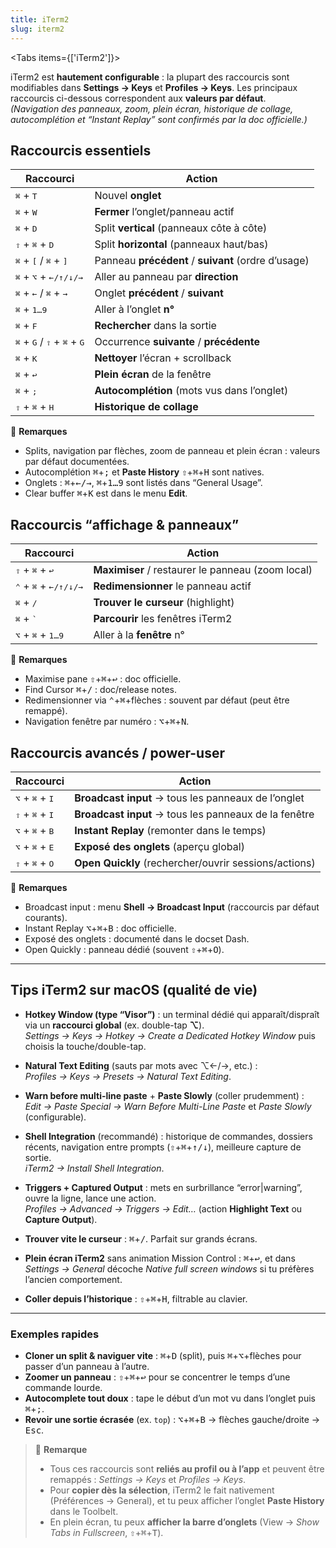 ```yaml
---
title: iTerm2
slug: iterm2
---
```



<Tabs items={['iTerm2']}>
  <Tab value="iTerm2">

iTerm2 est **hautement configurable** : la plupart des raccourcis sont modifiables dans **Settings → Keys** et **Profiles → Keys**. Les principaux raccourcis ci-dessous correspondent aux **valeurs par défaut**.  
_(Navigation des panneaux, zoom, plein écran, historique de collage, autocomplétion et “Instant Replay” sont confirmés par la doc officielle.)_

## Raccourcis essentiels

| Raccourci                                                                | Action                                              |
| ------------------------------------------------------------------------ | --------------------------------------------------- |
| <kbd>⌘</kbd> + <kbd>T</kbd>                                              | Nouvel **onglet**                                   |
| <kbd>⌘</kbd> + <kbd>W</kbd>                                              | **Fermer** l’onglet/panneau actif                   |
| <kbd>⌘</kbd> + <kbd>D</kbd>                                              | Split **vertical** (panneaux côte à côte)           |
| <kbd>⇧</kbd> + <kbd>⌘</kbd> + <kbd>D</kbd>                               | Split **horizontal** (panneaux haut/bas)            |
| <kbd>⌘</kbd> + <kbd>[</kbd> / <kbd>⌘</kbd> + <kbd>]</kbd>                | Panneau **précédent** / **suivant** (ordre d’usage) |
| <kbd>⌘</kbd> + <kbd>⌥</kbd> + <kbd>←/↑/↓/→</kbd>                         | Aller au panneau par **direction**                  |
| <kbd>⌘</kbd> + <kbd>←</kbd> / <kbd>⌘</kbd> + <kbd>→</kbd>                | Onglet **précédent** / **suivant**                  |
| <kbd>⌘</kbd> + <kbd>1…9</kbd>                                            | Aller à l’onglet **n°**                             |
| <kbd>⌘</kbd> + <kbd>F</kbd>                                              | **Rechercher** dans la sortie                       |
| <kbd>⌘</kbd> + <kbd>G</kbd> / <kbd>⇧</kbd> + <kbd>⌘</kbd> + <kbd>G</kbd> | Occurrence **suivante** / **précédente**            |
| <kbd>⌘</kbd> + <kbd>K</kbd>                                              | **Nettoyer** l’écran + scrollback                   |
| <kbd>⌘</kbd> + <kbd>↩</kbd>                                              | **Plein écran** de la fenêtre                       |
| <kbd>⌘</kbd> + <kbd>;</kbd>                                              | **Autocomplétion** (mots vus dans l’onglet)         |
| <kbd>⇧</kbd> + <kbd>⌘</kbd> + <kbd>H</kbd>                               | **Historique de collage**                           |

🔴 **Remarques**

- Splits, navigation par flèches, zoom de panneau et plein écran : valeurs par défaut documentées.
- Autocomplétion <kbd>⌘</kbd>+<kbd>;</kbd> et **Paste History** <kbd>⇧</kbd>+<kbd>⌘</kbd>+<kbd>H</kbd> sont natives.
- Onglets : <kbd>⌘</kbd>+<kbd>←/→</kbd>, <kbd>⌘</kbd>+<kbd>1…9</kbd> sont listés dans “General Usage”.
- Clear buffer <kbd>⌘</kbd>+<kbd>K</kbd> est dans le menu **Edit**.

## Raccourcis “affichage & panneaux”

| Raccourci                                        | Action                                            |
| ------------------------------------------------ | ------------------------------------------------- |
| <kbd>⇧</kbd> + <kbd>⌘</kbd> + <kbd>↩</kbd>       | **Maximiser** / restaurer le panneau (zoom local) |
| <kbd>⌃</kbd> + <kbd>⌘</kbd> + <kbd>←/↑/↓/→</kbd> | **Redimensionner** le panneau actif               |
| <kbd>⌘</kbd> + <kbd>/</kbd>                      | **Trouver le curseur** (highlight)                |
| <kbd>⌘</kbd> + <kbd>`</kbd>                      | **Parcourir** les fenêtres iTerm2                 |
| <kbd>⌥</kbd> + <kbd>⌘</kbd> + <kbd>1…9</kbd>     | Aller à la **fenêtre** n°                         |

🔴 **Remarques**

- Maximise pane <kbd>⇧</kbd>+<kbd>⌘</kbd>+<kbd>↩</kbd> : doc officielle.
- Find Cursor <kbd>⌘</kbd>+<kbd>/</kbd> : doc/release notes.
- Redimensionner via <kbd>⌃</kbd>+<kbd>⌘</kbd>+flèches : souvent par défaut (peut être remappé).
- Navigation fenêtre par numéro : <kbd>⌥</kbd>+<kbd>⌘</kbd>+<kbd>N</kbd>.

## Raccourcis avancés / power-user

| Raccourci                                  | Action                                                |
| ------------------------------------------ | ----------------------------------------------------- |
| <kbd>⌥</kbd> + <kbd>⌘</kbd> + <kbd>I</kbd> | **Broadcast input** → tous les panneaux de l’onglet   |
| <kbd>⇧</kbd> + <kbd>⌘</kbd> + <kbd>I</kbd> | **Broadcast input** → tous les panneaux de la fenêtre |
| <kbd>⌥</kbd> + <kbd>⌘</kbd> + <kbd>B</kbd> | **Instant Replay** (remonter dans le temps)           |
| <kbd>⌥</kbd> + <kbd>⌘</kbd> + <kbd>E</kbd> | **Exposé des onglets** (aperçu global)                |
| <kbd>⇧</kbd> + <kbd>⌘</kbd> + <kbd>O</kbd> | **Open Quickly** (rechercher/ouvrir sessions/actions) |

🔴 **Remarques**

- Broadcast input : menu **Shell → Broadcast Input** (raccourcis par défaut courants).
- Instant Replay <kbd>⌥</kbd>+<kbd>⌘</kbd>+<kbd>B</kbd> : doc officielle.
- Exposé des onglets : documenté dans le docset Dash.
- Open Quickly : panneau dédié (souvent <kbd>⇧</kbd>+<kbd>⌘</kbd>+<kbd>O</kbd>).

---

## Tips iTerm2 sur macOS (qualité de vie)

- **Hotkey Window (type “Visor”)** : un terminal dédié qui apparaît/dispraît via un **raccourci global** (ex. double-tap **⌥**).  
  _Settings → Keys → Hotkey → Create a Dedicated Hotkey Window_ puis choisis la touche/double-tap.

- **Natural Text Editing** (sauts par mots avec ⌥←/→, etc.) :  
  _Profiles → Keys → Presets → Natural Text Editing_.

- **Warn before multi-line paste** + **Paste Slowly** (coller prudemment) :  
  _Edit → Paste Special → Warn Before Multi-Line Paste_ et _Paste Slowly_ (configurable).

- **Shell Integration** (recommandé) : historique de commandes, dossiers récents, navigation entre prompts (<kbd>⇧</kbd>+<kbd>⌘</kbd>+<kbd>↑/↓</kbd>), meilleure capture de sortie.  
  _iTerm2 → Install Shell Integration_.

- **Triggers + Captured Output** : mets en surbrillance “error|warning”, ouvre la ligne, lance une action.  
  _Profiles → Advanced → Triggers → Edit…_ (action **Highlight Text** ou **Capture Output**).

- **Trouver vite le curseur** : <kbd>⌘</kbd>+<kbd>/</kbd>. Parfait sur grands écrans.

- **Plein écran iTerm2** sans animation Mission Control : <kbd>⌘</kbd>+<kbd>↩</kbd>, et dans _Settings → General_ décoche _Native full screen windows_ si tu préfères l’ancien comportement.

- **Coller depuis l’historique** : <kbd>⇧</kbd>+<kbd>⌘</kbd>+<kbd>H</kbd>, filtrable au clavier.

---

### Exemples rapides

- **Cloner un split & naviguer vite** : <kbd>⌘</kbd>+<kbd>D</kbd> (split), puis <kbd>⌘</kbd>+<kbd>⌥</kbd>+flèches pour passer d’un panneau à l’autre.
- **Zoomer un panneau** : <kbd>⇧</kbd>+<kbd>⌘</kbd>+<kbd>↩</kbd> pour se concentrer le temps d’une commande lourde.
- **Autocomplete tout doux** : tape le début d’un mot vu dans l’onglet puis <kbd>⌘</kbd>+<kbd>;</kbd>.
- **Revoir une sortie écrasée** (ex. `top`) : <kbd>⌥</kbd>+<kbd>⌘</kbd>+<kbd>B</kbd> → flèches gauche/droite → <kbd>Esc</kbd>.

> 🔴 **Remarque**
>
> - Tous ces raccourcis sont **reliés au profil ou à l’app** et peuvent être remappés : _Settings → Keys_ et _Profiles → Keys_.
> - Pour **copier dès la sélection**, iTerm2 le fait nativement (Préférences → General), et tu peux afficher l’onglet **Paste History** dans le Toolbelt.
> - En plein écran, tu peux **afficher la barre d’onglets** (View → _Show Tabs in Fullscreen_, <kbd>⇧</kbd>+<kbd>⌘</kbd>+<kbd>T</kbd>).

  </Tab>
</Tabs>
